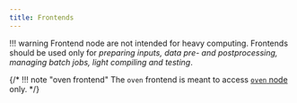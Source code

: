 ```yaml
---
title: Frontends
---
```



!!! warning 
    Frontend node are not intended for heavy computing. Frontends should be used only for *preparing inputs, data pre- and postprocessing, managing batch jobs, light compiling and testing*.

<FrontendTable/>

{/*
!!! note "oven frontend"
    The `oven` frontend is meant to access [`oven` node](../../computing/infrastructure/specific-nodes#oven-node) only.
*/}
